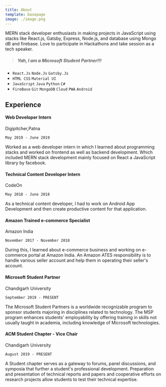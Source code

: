 ```yaml
---
title: About
template: basepage
image: ./image.png
---
```


MERN stack developer enthusiasts in making projects in JavaScript using stacks like React.js, Gatsby, Express, Node.js, and database using Mongo dB and firebase. Love to participate in Hackathons and take session as a tech speaker.  

> ##### Yah, I am a Microsoft Student Partner!!!

- `React.Js` `Node.Js` `Gatsby.Js` 
- `HTML CSS` `Material UI`  
- `JavaScript` `Java` `Python` `C#`   
- `FireBase` `Git` `MongoDB`  `Cloud` `PWA`  `Android`

## Experience

#### Web Developer Intern  
Digipitcher,Patna  

`May 2019 - June 2019`  

Worked as a web developer intern in which I learned about programming stacks and worked on frontend as well as backend development. Which included MERN stack development mainly focused on React a JavaScript library by facebook.

#### Technical Content Developer Intern  
CodeOn

`May 2018 - June 2018`

As a technical content developer, I had to work on Android App Development and then create productive content for that application.

#### Amazon Trained e-commerce Specialist  
Amazon India  

`November 2017 - November 2018`

During this, I learned about e-commerce business and working on e-commerce portal at Amazon India. An Amazon ATES responsibility is to handle various seller account and help them in operating their seller's account.

#### Microsoft Student Partner  
Chandigarh University

`September 2019 - PRESENT`

The Microsoft Student Partners is a worldwide recognizable program to sponsor students majoring in disciplines related to technology. The MSP program enhances students' employability by offering training in skills not usually taught in academia, including knowledge of Microsoft technologies.

#### ACM Student Chapter - Vice Chair  
Chandigarh University  

`August 2019 - PRESENT`

A Student chapter serves as a gateway to forums, panel discussions, and symposia that further a student's professional development. Preparation and presentation of technical reports and papers and cooperative efforts on research projects allow students to test their technical expertise.
